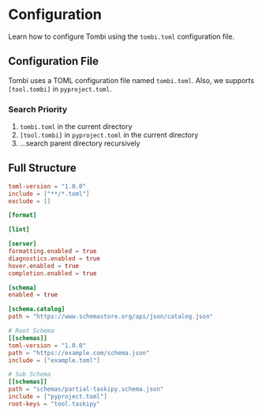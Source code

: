 # Configuration

Learn how to configure Tombi using the `tombi.toml` configuration file.

## Configuration File

Tombi uses a TOML configuration file named `tombi.toml`.
Also, we supports `[tool.tombi]` in `pyproject.toml`.

### Search Priority

1. `tombi.toml` in the current directory
2. `[tool.tombi]` in `pyproject.toml` in the current directory
3. ...search parent directory recursively

## Full Structure

```toml
toml-version = "1.0.0"
include = ["**/*.toml"]
exclude = []

[format]

[lint]

[server]
formatting.enabled = true
diagnostics.enabled = true
hover.enabled = true
completion.enabled = true

[schema]
enabled = true

[schema.catalog]
path = "https://www.schemastore.org/api/json/catalog.json"

# Root Schema
[[schemas]]
toml-version = "1.0.0"
path = "https://example.com/schema.json"
include = ["example.toml"]

# Sub Schema
[[schemas]]
path = "schemas/partial-taskipy.schema.json"
include = ["pyproject.toml"]
root-keys = "tool.taskipy"
```
